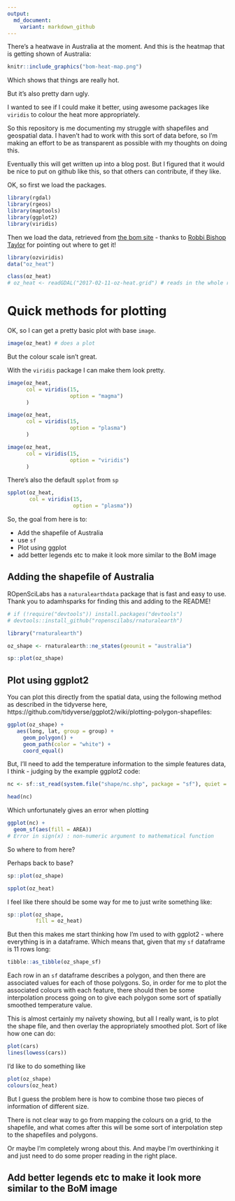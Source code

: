 ```yaml
---
output:
  md_document:
    variant: markdown_github
---
```


There's a heatwave in Australia at the moment. And this is the heatmap that is getting shown of Australia:

```r

knitr::include_graphics("bom-heat-map.png")

```

Which shows that things are really hot.

But it's also pretty darn ugly. 

I wanted to see if I could make it better, using awesome packages like `viridis` to colour the heat more appropriately.

So this repository is me documenting my struggle with shapefiles and geospatial data. I haven't had to work with this sort of data before, so I'm making an effort to be as transparent as possible with my thoughts on doing this.

Eventually this will get written up into a blog post. But I figured that it would be nice to put on github like this, so that others can contribute, if they like.

OK, so first we load the packages.

```r

library(rgdal)
library(rgeos)
library(maptools)
library(ggplot2)
library(viridis)

```

Then we load the data, retrieved from [the bom site](http://www.bom.gov.au/jsp/awap/temp/index.jsp) - thanks to [Robbi Bishop Taylor](https://twitter.com/robbibt) for pointing out where to get it!

```r
library(ozviridis)
data("oz_heat")

class(oz_heat)
# oz_heat <- readGDAL("2017-02-11-oz-heat.grid") # reads in the whole raster

```

# Quick methods for plotting

OK, so I can get a pretty basic plot with base `image`.

```r

image(oz_heat) # does a plot

```

But the colour scale isn't great.

With the `viridis` package I can make them look pretty.

```r

image(oz_heat,
      col = viridis(15,
                    option = "magma")
      )

image(oz_heat,
      col = viridis(15,
                    option = "plasma")
      )

image(oz_heat,
      col = viridis(15,
                    option = "viridis")
      )


```

There's also the default `spplot` from `sp`

```r

spplot(oz_heat,
       col = viridis(15,
                     option = "plasma"))

```

So, the goal from here is to:

- Add the shapefile of Australia
- use `sf`
- Plot using ggplot
- add better legends etc to make it look more similar to the BoM image


## Adding the shapefile of Australia


ROpenSciLabs has a `naturalearthdata` package that is fast and easy to use. Thank you to adamhsparks for finding this and adding to the README!

```r
# if (!require("devtools")) install.packages("devtools")
# devtools::install_github("ropenscilabs/rnaturalearth")

library("rnaturalearth")

oz_shape <- rnaturalearth::ne_states(geounit = "australia")

sp::plot(oz_shape)

```

## Plot using ggplot2

You can plot this directly from the spatial data, using the following method as described in the tidyverse here, https://github.com/tidyverse/ggplot2/wiki/plotting-polygon-shapefiles:


```r

ggplot(oz_shape) +
   aes(long, lat, group = group) + 
     geom_polygon() +
     geom_path(color = "white") +
     coord_equal()

```

But, I'll need to add the temperature information to the simple features data, I think - judging by the example ggplot2 code:

```r
nc <- sf::st_read(system.file("shape/nc.shp", package = "sf"), quiet = TRUE)

head(nc)
```

Which unfortunately gives an error when plotting

```r

ggplot(nc) +
  geom_sf(aes(fill = AREA)) 
# Error in sign(x) : non-numeric argument to mathematical function
```

So where to from here?

Perhaps back to base?

```r

sp::plot(oz_shape)

spplot(oz_heat)

```

I feel like there should be some way for me to just write something like:

```r

sp::plot(oz_shape,
         fill = oz_heat)

```

But then this makes me start thinking how I'm used to with ggplot2 - where everything is in a dataframe. Which means that, given that my `sf` dataframe is 11 rows long:

```r

tibble::as_tibble(oz_shape_sf)

```


Each row in an `sf` dataframe describes a polygon, and then there are associated values for each of those polygons. So, in order for me to plot the associated colours with each feature, there should then be some interpolation process going on to give each polygon some sort of spatially smoothed temperature value.

This is almost certainly my naïvety showing, but all I really want, is to plot the shape file, and then overlay the appropriately smoothed plot. Sort of like how one can do:

```r
plot(cars)
lines(lowess(cars))
```

I'd like to do something like

```r

plot(oz_shape)
colours(oz_heat)

```


But I guess the problem here is how to combine those two pieces of information of different size. 

There is not clear way to go from mapping the colours on a grid, to the shapefile, and what comes after this will be some sort of interpolation step to the shapefiles and polygons.

Or maybe I'm completely wrong about this. And maybe I'm overthinking it and just need to do some proper reading in the right place.

## Add better legends etc to make it look more similar to the BoM image

